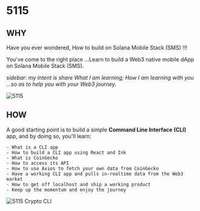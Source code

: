 
# 5115

## WHY

Have you ever wondered, How to build on Solana Mobile Stack (SMS) !!!

You've come to the right place ...Learn to build a Web3 native mobile dApp on Solana Mobile Stack (SMS).

*sidebar: my intent is share What I am learning; How I am learning with you ...so as to help you with your Web3 journey.*

<Bleed>![5115](../public/_assets/5115-idea.png)</Bleed>


## HOW

A good starting point is to build a simple **Command Line Interface (CLI)** app, and by doing so, you'll learn:

```
- What is a CLI app
- How to build a CLI app using React and Ink
- What is CoinGecko
- How to access its API
- How to use Axios to fetch your own data from CoinGecko
- Have a working CLI app and pulls in-realtime data from the Web3 market
- How to get off localhost and ship a working product
- Keep up the momentum and enjoy the journey
```

<Bleed>![5115 Crypto CLI](../public/_assets/5115-crypto-cli.png)</Bleed>

